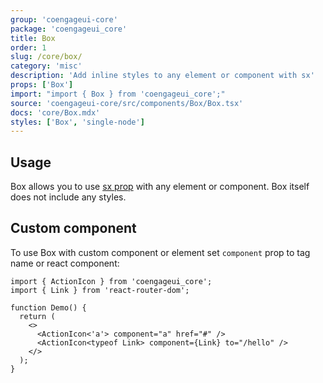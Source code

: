 ```yaml
---
group: 'coengageui-core'
package: 'coengageui_core'
title: Box
order: 1
slug: /core/box/
category: 'misc'
description: 'Add inline styles to any element or component with sx'
props: ['Box']
import: "import { Box } from 'coengageui_core';"
source: 'coengageui-core/src/components/Box/Box.tsx'
docs: 'core/Box.mdx'
styles: ['Box', 'single-node']
---
```



## Usage

Box allows you to use [sx prop](/theming/sx) with any element or component.
Box itself does not include any styles.

<Demo data={BoxDemos.usage} />

## Custom component

To use Box with custom component or element set `component` prop to tag name or react component:

```tsx
import { ActionIcon } from 'coengageui_core';
import { Link } from 'react-router-dom';

function Demo() {
  return (
    <>
      <ActionIcon<'a'> component="a" href="#" />
      <ActionIcon<typeof Link> component={Link} to="/hello" />
    </>
  );
}
```

<Demo data={BoxDemos.link} />

